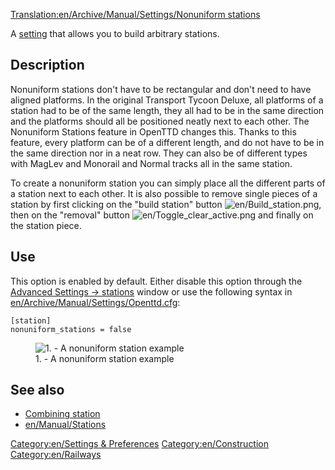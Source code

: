 [[Translation:en/Archive/Manual/Settings/Nonuniform stations]]

A [[en/Archive/Manual/Settings/Advanced Settings|setting]] that allows you to build arbitrary stations.

== Description ==
Nonuniform stations don't have to be rectangular and don't need to have aligned platforms.
In the original Transport Tycoon Deluxe, all platforms of a station had to be of the same length, they all had to be in the same direction and the platforms should all be positioned neatly next to each other.
The Nonuniform Stations feature in OpenTTD changes this. Thanks to this feature, every platform can be of a different length, and do not have to be in the same direction nor in a neat row. They can also be of different types with MagLev and Monorail and Normal tracks all in the same station.

To create a nonuniform station you can simply place all the different parts of a station next to each other. It is also possible to remove single pieces of a station by first clicking on the "build station" button [[File:en/Build station.png]], then on the "removal" button [[File:en/Toggle clear active.png]] and finally on the station piece.

== Use ==
This option is enabled by default. Either disable this option through the [[en/Archive/Manual/Settings/Advanced Settings/Stations#nonuniform-stations|Advanced Settings -> stations]] window or use the following syntax in [[en/Archive/Manual/Settings/Openttd.cfg]]:
<pre>[station]
nonuniform_stations = false</pre>
[[File:en/Nonuniform.png|center|frame|1. - A nonuniform station example]]

== See also ==

* [[en/Manual/Stations#combining-stations|Combining station]]
* [[en/Manual/Stations]]

[[Category:en/Settings & Preferences]]
[[Category:en/Construction]]
[[Category:en/Railways]]